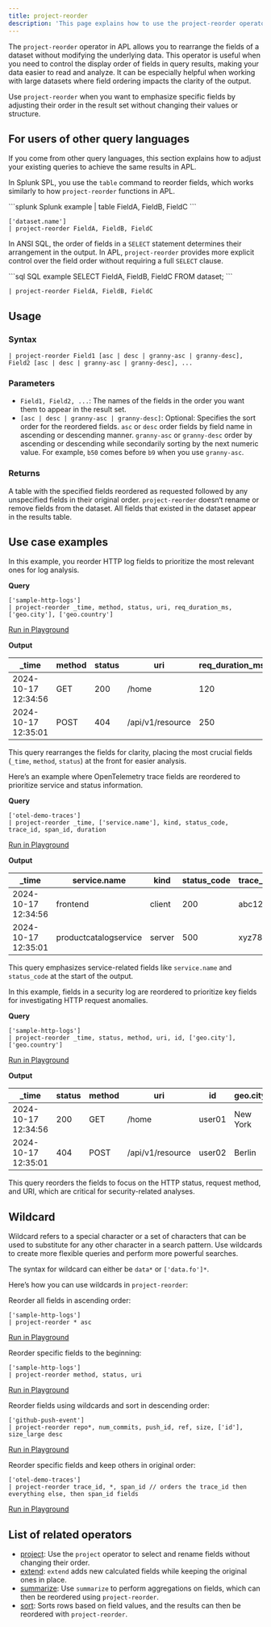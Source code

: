 ```yaml
---
title: project-reorder
description: 'This page explains how to use the project-reorder operator in APL.'
---
```


The `project-reorder` operator in APL allows you to rearrange the fields of a dataset without modifying the underlying data. This operator is useful when you need to control the display order of fields in query results, making your data easier to read and analyze. It can be especially helpful when working with large datasets where field ordering impacts the clarity of the output.

Use `project-reorder` when you want to emphasize specific fields by adjusting their order in the result set without changing their values or structure.

## For users of other query languages

If you come from other query languages, this section explains how to adjust your existing queries to achieve the same results in APL.

<AccordionGroup>
<Accordion title="Splunk SPL users">

In Splunk SPL, you use the `table` command to reorder fields, which works similarly to how `project-reorder` functions in APL.

<CodeGroup>
```splunk Splunk example
| table FieldA, FieldB, FieldC
```

```kusto APL equivalent
['dataset.name']
| project-reorder FieldA, FieldB, FieldC
```
</CodeGroup>

</Accordion>
<Accordion title="ANSI SQL users">

In ANSI SQL, the order of fields in a `SELECT` statement determines their arrangement in the output. In APL, `project-reorder` provides more explicit control over the field order without requiring a full `SELECT` clause.

<CodeGroup>
```sql SQL example
SELECT FieldA, FieldB, FieldC FROM dataset;
```

```kusto APL equivalent
| project-reorder FieldA, FieldB, FieldC
```
</CodeGroup>

</Accordion>
</AccordionGroup>

## Usage

### Syntax

```kusto
| project-reorder Field1 [asc | desc | granny-asc | granny-desc], Field2 [asc | desc | granny-asc | granny-desc], ...
```

### Parameters

- `Field1, Field2, ...`: The names of the fields in the order you want them to appear in the result set.
- `[asc | desc | granny-asc | granny-desc]`: Optional: Specifies the sort order for the reordered fields. `asc` or `desc` order fields by field name in ascending or descending manner. `granny-asc` or `granny-desc` order by ascending or descending while secondarily sorting by the next numeric value. For example, `b50` comes before `b9` when you use `granny-asc`.

### Returns

A table with the specified fields reordered as requested followed by any unspecified fields in their original order. `project-reorder` doesn‘t rename or remove fields from the dataset. All fields that existed in the dataset appear in the results table.

## Use case examples

<Tabs>
<Tab title="Log analysis">

In this example, you reorder HTTP log fields to prioritize the most relevant ones for log analysis.

**Query**

```kusto
['sample-http-logs']
| project-reorder _time, method, status, uri, req_duration_ms, ['geo.city'], ['geo.country']
```

[Run in Playground](https://play.axiom.co/axiom-play-qf1k/query?initForm=%7B%22apl%22%3A%22%5B%27sample-http-logs%27%5D%20%7C%20project-reorder%20_time%2C%20method%2C%20status%2C%20uri%2C%20req_duration_ms%2C%20%5B%27geo.city%27%5D%2C%20%5B%27geo.country%27%5D%22%7D)

**Output**

| _time               | method | status | uri               | req_duration_ms | geo.city   | geo.country |
|---------------------|--------|--------|-------------------|-----------------|------------|-------------|
| 2024-10-17 12:34:56 | GET    | 200    | /home              | 120             | New York   | USA         |
| 2024-10-17 12:35:01 | POST   | 404    | /api/v1/resource   | 250             | Berlin     | Germany     |

This query rearranges the fields for clarity, placing the most crucial fields (`_time`, `method`, `status`) at the front for easier analysis.

</Tab>
<Tab title="OpenTelemetry traces">

Here’s an example where OpenTelemetry trace fields are reordered to prioritize service and status information.

**Query**

```kusto
['otel-demo-traces']
| project-reorder _time, ['service.name'], kind, status_code, trace_id, span_id, duration
```

[Run in Playground](https://play.axiom.co/axiom-play-qf1k/query?initForm=%7B%22apl%22%3A%22%5B%27otel-demo-traces%27%5D%20%7C%20project-reorder%20_time%2C%20%5B%27service.name%27%5D%2C%20kind%2C%20status_code%2C%20trace_id%2C%20span_id%2C%20duration%22%7D)

**Output**

| _time               | service.name          | kind     | status_code | trace_id | span_id | duration |
|---------------------|-----------------------|----------|-------------|----------|---------|----------|
| 2024-10-17 12:34:56 | frontend              | client   | 200         | abc123   | span456 | 00:00:01 |
| 2024-10-17 12:35:01 | productcatalogservice | server   | 500         | xyz789   | span012 | 00:00:05 |

This query emphasizes service-related fields like `service.name` and `status_code` at the start of the output.

</Tab>
<Tab title="Security logs">

In this example, fields in a security log are reordered to prioritize key fields for investigating HTTP request anomalies.

**Query**

```kusto
['sample-http-logs']
| project-reorder _time, status, method, uri, id, ['geo.city'], ['geo.country']
```

[Run in Playground](https://play.axiom.co/axiom-play-qf1k/query?initForm=%7B%22apl%22%3A%22%5B%27sample-http-logs%27%5D%20%7C%20project-reorder%20_time%2C%20status%2C%20method%2C%20uri%2C%20id%2C%20%5B%27geo.city%27%5D%2C%20%5B%27geo.country%27%5D%22%7D)

**Output**

| _time               | status | method | uri               | id     | geo.city | geo.country |
|---------------------|--------|--------|-------------------|--------|----------|-------------|
| 2024-10-17 12:34:56 | 200    | GET    | /home              | user01 | New York | USA         |
| 2024-10-17 12:35:01 | 404    | POST   | /api/v1/resource   | user02 | Berlin   | Germany     |

This query reorders the fields to focus on the HTTP status, request method, and URI, which are critical for security-related analyses.

</Tab>
</Tabs>

## Wildcard

Wildcard refers to a special character or a set of characters that can be used to substitute for any other character in a search pattern. Use wildcards to create more flexible queries and perform more powerful searches.

The syntax for wildcard can either be `data*` or `['data.fo']*`.

Here’s how you can use wildcards in `project-reorder`:

Reorder all fields in ascending order:

```kusto
['sample-http-logs'] 
| project-reorder * asc
```

[Run in Playground](https://play.axiom.co/axiom-play-qf1k/query?initForm=%7B%22apl%22%3A%20%22%5B%27sample-http-logs%27%5D%5Cn%7C%20project-reorder%20%2A%20asc%22%7D)

Reorder specific fields to the beginning:

```kusto
['sample-http-logs'] 
| project-reorder method, status, uri
```

[Run in Playground](https://play.axiom.co/axiom-play-qf1k/query?initForm=%7B%22apl%22%3A%20%22%5B%27sample-http-logs%27%5D%5Cn%7C%20project-reorder%20method%2C%20status%2C%20uri%22%7D)

Reorder fields using wildcards and sort in descending order:

```kusto
['github-push-event'] 
| project-reorder repo*, num_commits, push_id, ref, size, ['id'], size_large desc 
```

[Run in Playground](https://play.axiom.co/axiom-play-qf1k/query?initForm=%7B%22apl%22%3A%20%22%5B%27github-push-event%27%5D%5Cn%7C%20project-reorder%20repo%2A%2C%20num_commits%2C%20push_id%2C%20ref%2C%20size%2C%20%5B%27id%27%5D%2C%20size_large%20desc%22%7D)

Reorder specific fields and keep others in original order:

```kusto
['otel-demo-traces']
| project-reorder trace_id, *, span_id // orders the trace_id then everything else, then span_id fields 
```

[Run in Playground](https://play.axiom.co/axiom-play-qf1k/query?initForm=%7B%22apl%22%3A%20%22%5B%27otel-demo-traces%27%5D%5Cn%7C%20project-reorder%20trace_id%2C%20%2A%2C%20span_id%22%7D)

## List of related operators

- [project](/apl/tabular-operators/project-operator): Use the `project` operator to select and rename fields without changing their order.
- [extend](/apl/tabular-operators/extend-operator): `extend` adds new calculated fields while keeping the original ones in place.
- [summarize](/apl/tabular-operators/summarize-operator): Use `summarize` to perform aggregations on fields, which can then be reordered using `project-reorder`.
- [sort](/apl/tabular-operators/sort-operator): Sorts rows based on field values, and the results can then be reordered with `project-reorder`.